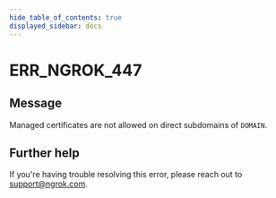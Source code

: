 ```yaml
---
hide_table_of_contents: true
displayed_sidebar: docs
---
```



# ERR_NGROK_447

## Message

Managed certificates are not allowed on direct subdomains of `DOMAIN`.

<ErrorDetails error="err_ngrok_447" />

## Further help

If you're having trouble resolving this error, please reach out to [support@ngrok.com](mailto:support@ngrok.com?subject=Help%20with%20ERR_NGROK_447).
